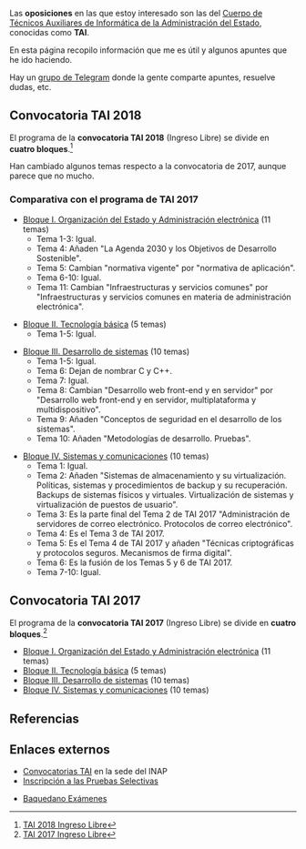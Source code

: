 {{headernoindex|1=Oposiciones}}

Las '''oposiciones''' en las que estoy interesado son las del [https://sede.inap.gob.es/tai Cuerpo de Técnicos Auxiliares de Informática de la Administración del Estado], conocidas como '''TAI'''.

En esta página recopilo información que me es útil y algunos apuntes que he ido haciendo.

Hay un [https://t.me/joinchat/GT3kCD5eL9kL2RJqlBCJ-w grupo de Telegram] donde la gente comparte apuntes, resuelve dudas, etc.

== Convocatoria TAI 2018 ==

El programa de la '''convocatoria TAI 2018''' (Ingreso Libre) se divide en '''cuatro bloques'''.<ref>[https://sede.inap.gob.es/tai-2018-ingreso-libre TAI 2018 Ingreso Libre]</ref>

Han cambiado algunos temas respecto a la convocatoria de 2017, aunque parece que no mucho.

=== Comparativa con el programa de TAI 2017 ===

* [[tai2018-bloque1|Bloque I. Organización del Estado y Administración electrónica]] (11 temas)
** Tema 1-3: Igual.
** Tema 4: Añaden "La Agenda 2030 y los Objetivos de Desarrollo Sostenible".
** Tema 5: Cambian "normativa vigente" por "normativa de aplicación".
** Tema 6-10: Igual.
** Tema 11: Cambian "Infraestructuras y servicios comunes" por "Infraestructuras y servicios comunes en materia de administración electrónica".

* [[tai2018-bloque2|Bloque II. Tecnología básica]] (5 temas)
** Tema 1-5: Igual.

* [[tai2018-bloque3|Bloque III. Desarrollo de sistemas]] (10 temas)
** Tema 1-5: Igual.
** Tema 6: Dejan de nombrar C y C++.
** Tema 7: Igual.
** Tema 8: Cambian "Desarrollo web front-end y en servidor" por "Desarrollo web front-end y en servidor, multiplataforma y multidispositivo".
** Tema 9: Añaden "Conceptos de seguridad en el desarrollo de los sistemas".
** Tema 10: Añaden "Metodologías de desarrollo. Pruebas". 

* [[tai2018-bloque4|Bloque IV. Sistemas y comunicaciones]] (10 temas)
** Tema 1: Igual.
** Tema 2: Añaden "Sistemas de almacenamiento y su virtualización. Políticas, sistemas y procedimientos de backup y su recuperación. Backups de sistemas físicos y virtuales. Virtualización de sistemas y virtualización de puestos de usuario".
** Tema 3: Es la parte final del Tema 2 de TAI 2017 "Administración de servidores de correo electrónico. Protocolos de correo electrónico".
** Tema 4: Es el Tema 3 de TAI 2017.
** Tema 5: Es el Tema 4 de TAI 2017 y añaden "Técnicas criptográficas y protocolos seguros. Mecanismos de firma digital".
** Tema 6: Es la fusión de los Temas 5 y 6 de TAI 2017.
** Tema 7-10: Igual.

== Convocatoria TAI 2017 ==

El programa de la '''convocatoria TAI 2017''' (Ingreso Libre) se divide en '''cuatro bloques'''.<ref>[https://sede.inap.gob.es/tai-2017-ingreso-libre TAI 2017 Ingreso Libre]</ref>

* [[tai2017-bloque1|Bloque I. Organización del Estado y Administración electrónica]] (11 temas)
* [[tai2017-bloque2|Bloque II. Tecnología básica]] (5 temas)
* [[tai2017-bloque3|Bloque III. Desarrollo de sistemas]] (10 temas)
* [[tai2017-bloque4|Bloque IV. Sistemas y comunicaciones]] (10 temas)

<!--

otros textos:

dependencia, violencia de genero, defensor del pueblo, ens (esquema nacional de seguridad), eni (esquema nacional de interoperabilidad), las normas tecnicas de interoperabilidad, 39/2015, 40/2015, reglamento europeo de proteccion de datos

-->

== Referencias ==
{{reflist}}
{{reflist-end}}

== Enlaces externos ==

* [https://sede.inap.gob.es/tai Convocatorias TAI] en la sede del INAP
* [https://ips.redsara.es/IPSC/action/secure/buscarConvocatorias.do Inscripción a las Pruebas Selectivas]

* [http://www.baquedano.es/ Baquedano Exámenes]

{{oposiciones}}
{{footer}}
